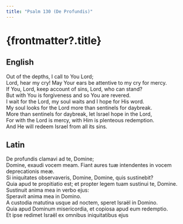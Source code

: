 ```yaml
---
title: "Psalm 130 (De Profundis)"
---
```


# {frontmatter?.title}

## English

Out of the depths, I call to You Lord;<br />
Lord, hear my cry! May Your ears be attentive to my cry for mercy.<br />
If You, Lord, keep account of sins, Lord, who can stand?<br />
But with You is forgiveness and so You are revered.<br />
I wait for the Lord, my soul waits and I hope for His word.<br />
My soul looks for the Lord more than sentinels for daybreak.<br />
More than sentinels for daybreak, let Israel hope in the Lord,<br />
For with the Lord is mercy, with Him is plenteous redemption.<br />
And He will redeem Israel from all its sins.

## Latin

De profundis clamavi ad te, Domine;<br />
Domine, exaudi vocem meam. Fiant aures tuæ intendentes in vocem deprecationis meæ.<br />
Si iniquitates observaveris, Domine, Domine, quis sustinebit?<br />
Quia apud te propitiatio est; et propter legem tuam sustinui te, Domine. Sustinuit anima mea in verbo ejus:<br />
Speravit anima mea in Domino.<br />
A custodia matutina usque ad noctem, speret Israël in Domino.<br />
Quia apud Dominum misericordia, et copiosa apud eum redemptio.<br />
Et ipse redimet Israël ex omnibus iniquitatibus ejus
